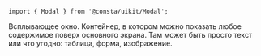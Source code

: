 
```tsx
import { Modal } from '@consta/uikit/Modal';
```

Всплывающее окно. Контейнер, в котором можно показать любое содержимое поверх основного экрана.
Там может быть просто текст или что угодно: таблица, форма, изображение.

<ModalExample />
